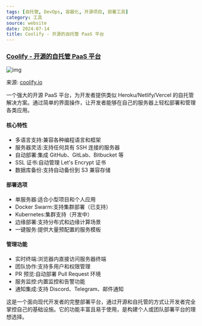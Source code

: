```yaml
---
tags: [自托管, DevOps, 容器化, 开源项目, 部署工具]
category: 工具
source: website
date: 2024-07-14
title: Coolify - 开源的自托管 PaaS 平台
---
```


### [Coolify - 开源的自托管 PaaS 平台](https://coolify.io/)

![img](https://img.mengpeng.tech/i/2024/12/08/675556fe750a7.webp)

来源: [coolify.io](https://coolify.io/)

一个强大的开源 PaaS 平台，为开发者提供类似 Heroku/Netlify/Vercel 的自托管解决方案。通过简单的界面操作，让开发者能够在自己的服务器上轻松部署和管理各类应用。

#### 核心特性
- 多语言支持:兼容各种编程语言和框架
- 服务器灵活:支持任何具有 SSH 连接的服务器
- 自动部署:集成 GitHub、GitLab、Bitbucket 等
- SSL 证书:自动管理 Let's Encrypt 证书
- 数据库备份:支持自动备份到 S3 兼容存储

#### 部署选项
- 单服务器:适合小型项目和个人应用
- Docker Swarm:支持集群部署（已支持）
- Kubernetes:集群支持（开发中）
- 边缘部署:支持分布式和边缘计算场景
- 一键服务:提供大量预配置的服务模板

#### 管理功能
- 实时终端:浏览器内直接访问服务器终端
- 团队协作:支持多用户和权限管理
- PR 预览:自动部署 Pull Request 环境
- 服务监控:内置监控和告警功能
- 通知集成:支持 Discord、Telegram、邮件通知

这是一个面向现代开发者的完整部署平台，通过开源和自托管的方式让开发者完全掌控自己的基础设施。它的功能丰富且易于使用，是构建个人或团队部署平台的理想选择。 